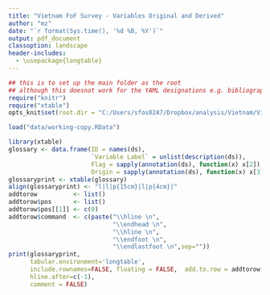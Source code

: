 ```yaml
---
title: "Vietnam FoF Survey - Variables Original and Derived"
author: "mz"
date: "`r format(Sys.time(), '%d %B, %Y')`"
output: pdf_document
classoption: landscape
header-includes:
  - \usepackage{longtable}
---
```

```r
## this is to set up the main folder as the root
## although this doesnot work for the YAML designations e.g. bibliography, css files etc..:(
require("knitr")
require("xtable")
opts_knit$set(root.dir = "C:/Users/sfos0247/Dropbox/analysis/Vietnam/VietnamSurvey")
```

```r
load("data/working-copy.RData")
```

<!-- Just list of original variables in dataset. -->
  
```r

library(xtable)
glossary <- data.frame(ID = names(ds), 
                       `Variable Label` = unlist(description(ds)),
                       Flag = sapply(annotation(ds), function(x) x[2]),
                       Origin = sapply(annotation(ds), function(x) x[3]))
glossaryprint <- xtable(glossary)
align(glossaryprint) <- "l|l|p{15cm}|l|p{4cm}|"
addtorow          <- list()
addtorow$pos      <- list()
addtorow$pos[[1]] <- c(0)
addtorow$command  <- c(paste("\\hline \n",
                             "\\endhead \n",
                             "\\hline \n",
                             "\\endfoot \n",
                             "\\endlastfoot \n",sep=""))
print(glossaryprint,  
      tabular.environment='longtable', 
      include.rownames=FALSE, floating = FALSE,  add.to.row = addtorow,
      hline.after=c(-1),
      comment = FALSE)
```


<!--
rmarkdown::render("scripts/r00-survey-variable-list.Rmd", output_format = "pdf_document", output_dir = "reports")
-->